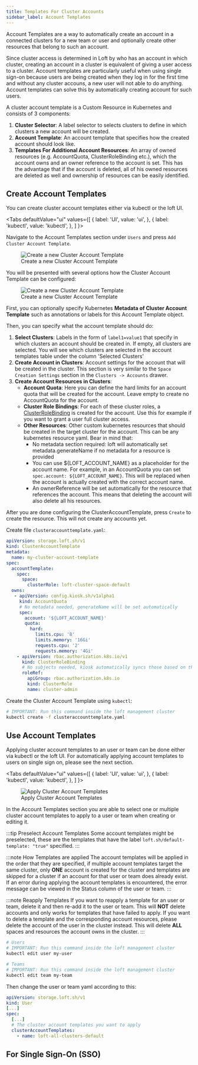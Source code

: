 ```yaml
---
title: Templates For Cluster Accounts
sidebar_label: Account Templates
---
```



Account Templates are a way to automatically create an account in a connected clusters for a new team or user and optionally create other resources that belong to such an account. 

Since cluster access is determined in Loft by who has an account in which cluster, creating an account in a cluster is equivalent of giving a user access to a cluster. Account templates are particularly useful when using single sign-on because users are being created when they log in for the first time and without any cluster accouns, a new user will not able to do anything. Account templates can solve this by automatically creating account for such users.

A cluster account template is a Custom Resource in Kubernetes and consists of 3 components:
1. **Cluster Selector**: A label selector to selects clusters to define in which clusters a new account will be created.
2. **Account Template**: An account template that specifies how the created account should look like.
3. **Templates For Additional Account Resources**: An array of owned resources (e.g. AccountQuota, ClusterRoleBinding etc.), which the account owns and an owner reference to the account is set. This has the
advantage that if the account is deleted, all of his owned resources are deleted as well and ownership of resources can be easily identified.


## Create Account Templates
You can create cluster account templates either via kubectl or the loft UI.

<Tabs
  defaultValue="ui"
  values={[
    { label: 'UI', value: 'ui', },
    { label: 'kubectl', value: 'kubectl', },
  ]
}>
<TabItem value="ui">

Navigate to the Account Templates section under `Users` and press `Add Cluster Account Template`.

<figure class="frame">
  <img src="/docs/media/ui/auth/cat-create-01.png" alt="Create a new Cluster Account Template" />
  <figcaption>Create a new Cluster Account Template</figcaption>
</figure>

You will be presented with several options how the Cluster Account Template can be configured:

<figure class="frame">
  <img src="/docs/media/ui/auth/cat-create-02.png" alt="Create a new Cluster Account Template" />
  <figcaption>Create a new Cluster Account Template</figcaption>
</figure>

First, you can optionally specify Kubernetes **Metadata of Cluster Account Template** such as annotations or labels for this Account Template object.

Then, you can specify what the account template should do:
1. **Select Clusters**: Labels in the form of `label1=value1` that specify in which clusters an account should be created in. If empty, all clusters are selected. You will see which clusters are selected in the account templates table under the column 'Selected Clusters'
2. **Create Account in Clusters**: Account settings for the account that will be created in the cluster. This section is very similar to the `Space Creation Settings` section in the `Clusters -> Accounts` drawer.
3. **Create Account Resources in Clusters**:
    - **Account Quota**: Here you can define the hard limits for an account quota that will be created for the account. Leave empty to create no AccountQuota for the account.
    - **Cluster Role Bindings**: For each of these cluster roles, a [ClusterRoleBinding](https://kubernetes.io/docs/reference/access-authn-authz/rbac/#rolebinding-and-clusterrolebinding) is created for the account. Use this for example if you want to grant a user full cluster access.
    - **Other Resources**: Other custom kubernetes resources that should be created in the target cluster for the account. This can be any kubernetes resource yaml. Bear in mind that:
      - No metadata section required: loft will automatically set metadata.generateName if no metadata for a resource is provided
      - You can use ${LOFT_ACCOUNT_NAME} as a placeholder for the account name. For example, in an AccountQuota you can set `spec.account: ${LOFT_ACCOUNT_NAME}`. This will be replaced when the account is actually created with the correct account name.
      - An ownerReference will be set automatically for the resource that references the account. This means that deleting the account will also delete all his resources.

After you are done configuring the ClusterAccountTemplate, press `Create` to create the resource. This will not create any accounts yet.

</TabItem>
<TabItem value="kubectl">

Create file `clusteraccounttemplate.yaml`:
```yaml
apiVersion: storage.loft.sh/v1
kind: ClusterAccountTemplate
metadata:
  name: my-cluster-account-template
spec:
  accountTemplate:
    spec:
      space:
        clusterRole: loft-cluster-space-default
  owns:
   - apiVersion: config.kiosk.sh/v1alpha1
     kind: AccountQuota
     # No metadata needed, generateName will be set automatically
     spec:
       account: '${LOFT_ACCOUNT_NAME}'
       quota:
         hard:
           limits.cpu: '8'
           limits.memory: '16Gi'
           requests.cpu: '2'
           requests.memory: '4Gi'
    - apiVersion: rbac.authorization.k8s.io/v1
      kind: ClusterRoleBinding
      # No subjects needed, kiosk automatically syncs those based on the ownerReference
      roleRef:
        apiGroup: rbac.authorization.k8s.io
        kind: ClusterRole
        name: cluster-admin
```

Create the Cluster Account Template using `kubectl`:
```bash
# IMPORTANT: Run this command inside the loft management cluster
kubectl create -f clusteraccounttemplate.yaml
```

</TabItem>
</Tabs>


## Use Account Templates
Applying cluster account templates to an user or team can be done either via kubectl or the loft UI. For automatically applying account templates to users on single sign on, please see the next section.

<Tabs
  defaultValue="ui"
  values={[
    { label: 'UI', value: 'ui', },
    { label: 'kubectl', value: 'kubectl', },
  ]
}>
<TabItem value="ui">

<figure class="frame">
  <img src="/docs/media/ui/auth/cat-apply.png" alt="Apply Cluster Account Templates" />
  <figcaption>Apply Cluster Account Templates</figcaption>
</figure>

In the Account Templates section you are able to select one or multiple cluster account templates to apply to a user or team when creating or editing it.

:::tip Preselect Account Templates
Some account templates might be preselected, these are the templates that have the label `loft.sh/default-template: "true"` specified.
:::

:::note How Templates are applied
The account templates will be applied in the order that they are specified, if multiple account templates target the same cluster, only **ONE** account is created for the cluster and templates are skipped for a cluster if an account for that user or team does already exist.
If an error during applying the account templates is encountered, the error message can be viewed in the Status column of the user or team.
:::

:::note Reapply Templates
If you want to reapply a template for an user or team, delete it and then re-add it to the user or team. This will **NOT** delete accounts and only works for templates that have failed to apply.
If you want to delete a template and the corresponding account resources, please delete the account of the user in the cluster instead. This will delete **ALL** spaces and resources the account owns in the cluster.
:::

</TabItem>
<TabItem value="kubectl">

```bash
# Users
# IMPORTANT: Run this command inside the loft management cluster
kubectl edit user my-user

# Teams
# IMPORTANT: Run this command inside the loft management cluster
kubectl edit team my-team
```

Then change the user or team yaml according to this:

```yaml
apiVersion: storage.loft.sh/v1
kind: User
[...]
spec:
  [...]
  # The cluster account templates you want to apply
  clusterAccountTemplates:
    - name: loft-all-clusters-default
```

</TabItem>
</Tabs>


## For Single Sign-On (SSO)

<AccountTemplatesForSSOFragment/>
